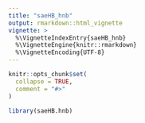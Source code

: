 ---
title: "saeHB_hnb"
output: rmarkdown::html_vignette
vignette: >
  %\VignetteIndexEntry{saeHB_hnb}
  %\VignetteEngine{knitr::rmarkdown}
  %\VignetteEncoding{UTF-8}
---

```{r, include = FALSE}
knitr::opts_chunk$set(
  collapse = TRUE,
  comment = "#>"
)
```

```{r setup}
library(saeHB.hnb)
```
